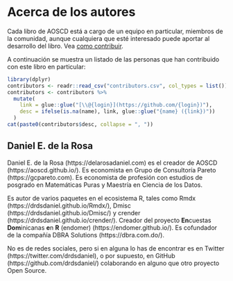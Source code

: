 # Acerca de los autores {#author .unnumbered}

Cada libro de AOSCD está a cargo de un equipo en particular, miembros de la comunidad, aunque cualquiera que esté interesado puede aportar al desarrollo del libro. Vea [como contribuir](https://github.com/AOSCD/aoscd-matlab#contribuyendo).

A continuación se muestra un listado de las personas que han contribuido con este libro en particular:<br/>

```r
library(dplyr)
contributors <- readr::read_csv("contributors.csv", col_types = list())
contributors <- contributors %>% 
  mutate(
    link = glue::glue("[\\@{login}](https://github.com/{login})"),
    desc = ifelse(is.na(name), link, glue::glue("{name} ({link})"))
  )
cat(paste0(contributors$desc, collapse = ", "))
```

## Daniel E. de la Rosa {-}

Daniel E. de la Rosa (https://delarosadaniel.com) es el creador de AOSCD (https://aoscd.github.io/). Es economista en Grupo de Consultoría Pareto (https://gcpareto.com). Es economista de profesión con estudios de posgrado en Matemáticas Puras y Maestría en Ciencia de los Datos.

Es autor de varios paquetes en el ecosistema R, tales como Rmdx (https://drdsdaniel.github.io/Rmdx/), Dmisc (https://drdsdaniel.github.io/Dmisc/) y crender (https://drdsdaniel.github.io/crender/). Creador del proyecto **En**cuestas **Dom**inicanas **e**n **R** (endomer) (https://endomer.github.io/). Es cofundador de la compañía DBRA Solutions (https://dbra.com.do/).

No es de redes sociales, pero si en alguna lo has de encontrar es en Twitter (https://twitter.com/drdsdaniel), o por supuesto, en GitHub (https://github.com/drdsdaniel/) colaborando en alguno que otro proyecto Open Source.
